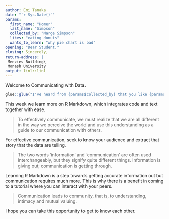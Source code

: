 ```yaml
---
author: Emi Tanaka
date: "`r Sys.Date()`"
params: 
  first_name: "Homer"
  last_name: "Simpson"
  collected_by: "Marge Simpson"
  likes: "eating donuts"
  wants_to_learn: "why pie chart is bad"
opening: "Dear Student,"
closing: Sincerely,
return-address: |
 Menzies Building\
 Monash University 
output: linl::linl
---
```


Welcome to Communicating with Data. 

```r
glue::glue("I've heard from {params$collected_by} that you like {params$likes} and hope to learn about {params$wants_to_learn}.")
```

This week we learn more on R Markdown, which integrates code and text together with ease. 

> To effectively communicate, we must realize that we are all different in the way we perceive the world and use this understanding as a guide to our communication with others.

For effective communication, seek to know your audience and extract that story that the data are telling.  

> The two words 'information' and 'communication' are often used interchangeably, but they signify quite different things. Information is giving out; communication is getting through.     

Learning R Markdown is a step towards getting accurate information out but communication requires much more. This is why there is a benefit in coming to a tutorial where you can interact with your peers. 

> Communication leads to community, that is, to understanding, intimacy and mutual valuing.     

I hope you can take this opportunity to get to know each other.
